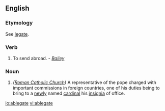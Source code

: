 ==English==

===Etymology===
{{L.}} {{term|ablegatus|tr=past participle of ''[[ablegare]]''; ''[[ab]]'' + ''[[legare]]''||to send with a commission}} See [[legate]].

===Verb===
{{en-verb|ablegat|es}}

# {{obsolete}} To send abroad.  - ''[[Bailey]]''

===Noun===
{{en-noun}}

# ''([[Roman Catholic Church]])'' A representative of the pope charged with important commissions in foreign countries, one of his duties being to bring to a [[newly]] named [[cardinal]] his [[insignia]] of office.

[[io:ablegate]]
[[vi:ablegate]]